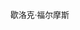 <div style="-moz-column-count:2; column-count:2; font-size:92%"><span style="float:right;margin-left:0.9em"><!-- [[File:Palace.of.westminster.arp.jpg|75px]]--></span><categorytree>歇洛克·福尔摩斯</categorytree></div>
